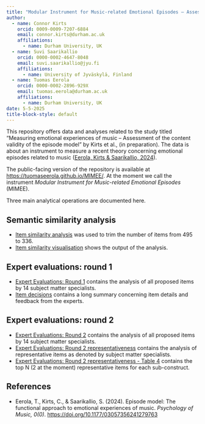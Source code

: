 ```yaml
---
title: "Modular Instrument for Music-related Emotional Episodes – Assessment of the content validity of the episode model"
author:
  - name: Connor Kirts
    orcid: 0009-0009-7207-6884
    email: connor.kirts@durham.ac.uk
    affiliations:
      - name: Durham University, UK
  - name: Suvi Saarikallio
    orcid: 0000-0002-4647-8048
    email: suvi.saarikallio@jyu.fi
    affiliations:
      - name: University of Jyväskylä, Finland
  - name: Tuomas Eerola
    orcid: 0000-0002-2896-929X
    email: tuomas.eerola@durham.ac.uk
    affiliations:
      - name: Durham University, UK
date: 5-5-2025
title-block-style: default
---
```


This repository offers data and analyses related to the study titled "Measuring emotional experiences of music – Assessment of the content validity of the episode model" by Kirts et al., (in preparation). The data is about an instrument to measure a recent theory concerning emotional episodes related to music ([Eerola, Kirts & Saarikallio, 2024](https://doi.org/10.1177/03057356241279763)).

The public-facing version of the repository is available at
[https://tuomaseerola.github.io/MIMEE/](https://tuomaseerola.github.io/MIMEE/). At the moment we call the instrument _Modular Instrument for Music-related Emotional Episodes_ (MIMEE).

Three main analytical operations are documented here.

## Semantic similarity analysis

- [Item similarity analysis](item_analysis.qmd) was used to trim the number of items from 495 to 336.
- [Item similarity visualisation](item_similarity_visualisation.qmd) shows the output of the analysis.

## Expert evaluations: round 1

- [Expert Evaluations: Round 1](expert_eval_round1.qmd) contains the analysis of all proposed items by 14 subject matter specialists.
- [Item decisions](item_decisions.qmd) contains a long summary concerning item details and feedback from the experts.

## Expert evaluations: round 2

- [Expert Evaluations: Round 2](expert_eval_round2.qmd) contains the analysis of all proposed items by 14 subject matter specialists.
- [Expert Evaluations: Round 2 representativeness](expert_eval_round2_repr.qmd) contains the analysis of representative items as denoted by subject matter specialists.
- [Expert Evaluations: Round 2 representativeness - Table 4](generate_table4.qmd) contains the top N (2 at the moment) representative items for each sub-construct.

## References

- Eerola, T., Kirts, C., & Saarikallio, S. (2024). Episode model: The functional approach to emotional experiences of music. _Psychology of Music, 0(0)_. [https://doi.org/10.1177/03057356241279763](https://doi.org/10.1177/03057356241279763)